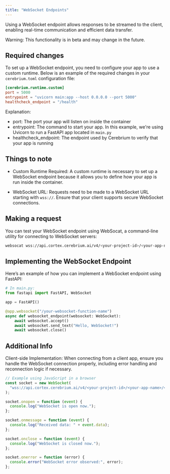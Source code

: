 ```yaml
---
title: "WebSocket Endpoints"
---
```


Using a WebSocket endpoint allows responses to be streamed to the client, enabling real-time communication and efficient data transfer.

<Note>
  Warning: This functionality is in beta and may change in the future.
</Note>

## Required changes

To set up a WebSocket endpoint, you need to configure your app to use a custom runtime.
Below is an example of the required changes in your `cerebrium.toml` configuration file:

```toml
[cerebrium.runtime.custom]
port = 5000
entrypoint = "uvicorn main:app --host 0.0.0.0 --port 5000"
healthcheck_endpoint = "/health"
```

Explanation:

- port: The port your app will listen on inside the container
- entrypoint: The command to start your app. In this example, we're using Uvicorn to run a FastAPI app located in `main.py`
- healthcheck_endpoint: The endpoint used by Cerebrium to verify that your app is running

## Things to note

- Custom Runtime Required: A custom runtime is necessary to set up a WebSocket endpoint because it allows you to define how your app is run inside the container.

- WebSocket URL: Requests need to be made to a WebSocket URL starting with `wss://`. Ensure that your client supports secure WebSocket connections.

## Making a request

You can test your WebSocket endpoint using WebSocat, a command-line utility for connecting to WebSocket servers:

```bash
websocat wss://api.cortex.cerebrium.ai/v4/<your-project-id>/<your-app-name>/<your-websocket-function-name>
```

## Implementing the WebSocket Endpoint

Here’s an example of how you can implement a WebSocket endpoint using FastAPI:

```python
# In main.py:
from fastapi import FastAPI, WebSocket

app = FastAPI()

@app.websocket("/your-websocket-function-name")
async def websocket_endpoint(websocket: WebSocket):
    await websocket.accept()
    await websocket.send_text("Hello, WebSocket!")
    await websocket.close()
```

## Additional Info

Client-side Implementation: When connecting from a client app, ensure you handle the WebSocket connection properly, including error handling and reconnection logic if necessary.

```javascript
// Example using JavaScript in a browser
const socket = new WebSocket(
  "wss://api.cortex.cerebrium.ai/v4/<your-project-id>/<your-app-name>/<your-websocket-function-name>",
);

socket.onopen = function (event) {
  console.log("WebSocket is open now.");
};

socket.onmessage = function (event) {
  console.log("Received data: " + event.data);
};

socket.onclose = function (event) {
  console.log("WebSocket is closed now.");
};

socket.onerror = function (error) {
  console.error("WebSocket error observed:", error);
};
```

